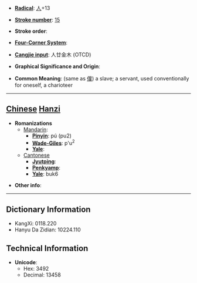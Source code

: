 * '''[[Wiktionary:Chinese radical index| Radical]]''': [[Wiktionary:Chinese radical index 人|人]]+13

* '''[[Wiktionary:Chinese total strokes index|Stroke number]]''': [[Wiktionary:Chinese total strokes index 15|15]]

* '''Stroke order''': 

* '''[[Wiktionary:Chinese four corner index|Four-Corner System]]''': 

* '''[[Wiktionary:Chinese Cangjie index|Cangjie input]]''': 人廿金木 (OTCD)

* '''Graphical Significance and Origin''': 

* '''Common Meaning''': (same as [[僕]]) a slave; a servant, used conventionally for oneself, a charioteer

----

== [[Chinese]] [[Hanzi]] ==

* '''Romanizations'''
** [[Mandarin]]:
*** '''[[Pinyin]]''': pú (pu2)
*** '''[[Wade-Giles]]''': p'u<sup>2</sup>
*** '''[[Yale]]''': 
**[[Cantonese]]
***'''[[Jyutping]]''':
***'''[[Penkyamp]]''': 
***'''[[Yale]]''': buk6

* '''Other info''': 

----

== Dictionary Information ==

* KangXi: 0118.220
* Hanyu Da Zidian: 10224.110

== Technical Information ==

* '''Unicode''':
** Hex: 3492
** Decimal: 13458